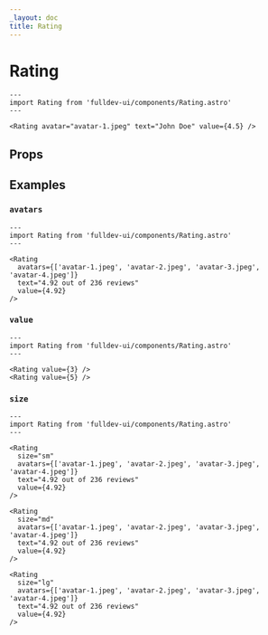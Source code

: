 ```yaml
---
_layout: doc
title: Rating
---
```


# Rating


```astro live
---
import Rating from 'fulldev-ui/components/Rating.astro'
---

<Rating avatar="avatar-1.jpeg" text="John Doe" value={4.5} />
```

## Props

<PropsTable />

## Examples

### `avatars`

```astro live
---
import Rating from 'fulldev-ui/components/Rating.astro'
---

<Rating
  avatars={['avatar-1.jpeg', 'avatar-2.jpeg', 'avatar-3.jpeg', 'avatar-4.jpeg']}
  text="4.92 out of 236 reviews"
  value={4.92}
/>
```

### `value`

```astro live
---
import Rating from 'fulldev-ui/components/Rating.astro'
---

<Rating value={3} />
<Rating value={5} />
```

### `size`

```astro live
---
import Rating from 'fulldev-ui/components/Rating.astro'
---

<Rating
  size="sm"
  avatars={['avatar-1.jpeg', 'avatar-2.jpeg', 'avatar-3.jpeg', 'avatar-4.jpeg']}
  text="4.92 out of 236 reviews"
  value={4.92}
/>

<Rating
  size="md"
  avatars={['avatar-1.jpeg', 'avatar-2.jpeg', 'avatar-3.jpeg', 'avatar-4.jpeg']}
  text="4.92 out of 236 reviews"
  value={4.92}
/>

<Rating
  size="lg"
  avatars={['avatar-1.jpeg', 'avatar-2.jpeg', 'avatar-3.jpeg', 'avatar-4.jpeg']}
  text="4.92 out of 236 reviews"
  value={4.92}
/>
```

